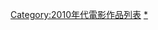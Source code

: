 {{Navbox
|bodyclass=hlist

|name = 2010年代古装华语电影
|title = 2010年代古装／民初华语电影
|state = collapsed
|group1 = 商周
|list1 = 
*[[战神蚩尤]]（2015）
*[[封神传奇]]（2016）
|group2 = 春秋战国
|list2 = 
*[[孔子 (電影)|孔子：決戰春秋]]（2010）
*[[大兵小將]]（2010）
*[[赵氏孤儿 (电影)|赵氏孤儿]]（2010）
*[[战国 (电影)|战国]]（2011）
|group3 = 秦汉
|list3 = 
*[[鸿门宴 (电影)|鸿门宴]]（2011）
*[[王的盛宴]]（2012）
*[[天将雄师]]（2015）
|group4 =三國
|list4 = 
*[[關雲長 (電影)|關雲長]]（2011）
*[[铜雀台 (电影)|铜雀台]]（2012）
|group5 =魏晋南北朝
|list5 = 
|group6 = 隋唐
|list6 = 
*[[狄仁傑之通天帝國]]（2010）
*[[魔俠傳之唐吉可德]]（2010）
*[[不肯去观音]]（2013）
*[[狄仁杰之神都龍王]]（2013）
*[[武僧传奇之决战程子沟]]（2014）
*[[王朝的女人·杨贵妃]]（2015）
*[[刺客聂隐娘]]（2015）
*[[大唐玄奘]]（2016）
*[[妖猫传]]（2017）
*[[狄仁傑之四大天王]]（2018）
|group7 = 五代十国/宋
|list7 = 
*[[杨门女将之军令如山]]（2011）
*[[忠烈楊家將]]（2013）
*[[大话天仙]]（2014）
*[[大峰祖师]]（2014）
*[[白幽灵传奇之绝命逃亡]]（2015）
*[[长城 (电影)|長城]]（2016）
*[[仙球大戰]]（2017）
|group8 = 明
|list8 = 
*[[劍雨]]（2010）
*[[龙凤店]]（2010）
*[[三笑之才子佳人]]（2010）
*[[唐伯虎点秋香2之四大才子]]（2010）
*[[龍門飛甲 (電影)|龍門飛甲]]（2011）
*[[柳如是 (电影)|柳如是]]（2012）
*[[四大名捕 (电影)|四大名捕]]（2012）
*[[大明劫]]（2013）
*[[四大名捕II]]（2013）
*[[白发魔女传之明月天国]]（2014）
*[[绣春刀 (电影)|绣春刀]]（2014）
*[[四大名捕大结局]]（2014）
*[[绣春刀2：修罗战场]]（2017）
|group9 = 清
|list9 = 
*[[蘇乞兒 (2010年電影)|蘇乞兒]]（2010）
*[[功夫·詠春]]（2010）
*[[太极1从零开始]]（2012）
*[[太极2英雄崛起]]（2012）
*[[血滴子 (2012年电影)|血滴子]]（2012）
*[[宫锁沉香]]（2013）
*[[黄飞鸿之英雄有梦]]（2014）
*[[新步步惊心]]（2015）
*[[卧虎藏龙：青冥宝剑]]（2016）
*[[画框里的女人]]（2017）<!--法國首播-->
|group10 = 神话/传说时代
|list10 = 
*[[倩女幽魂 (2011年電影)|倩女幽魂]]（2011）
*[[画壁]]（2011）
*[[白蛇传说]]（2011）
*[[画皮II]]（2012）
*[[西游·降魔篇]]（2013）
*[[白狐 (電影)|白狐]]（2013）
*{{tsl|en|The Extreme Fox|非狐外传}}（2014）
*[[西游记之大闹天宫]]（2014）
*[[捉妖记 (2015年电影)|捉妖记]]（2015）
*[[钟馗伏魔：雪妖魔灵]]（2015）
*[[西游记之孙悟空三打白骨精]]（2016）
*[[大話西遊3 (電影)|大話西遊3]]（2016）
*[[爵迹 (电影)|爵迹]]（2016）
*[[西游伏妖篇]]（2017）
*[[悟空傳]]（2017）
*[[鲛珠传]]（2017）
*[[降魔传]]（2017）
*[[奇門遁甲 (2017年電影)|奇門遁甲]]（2017）
*[[妖猫传]]（2017）
*[[西游记·女儿国]]（2018）
*[[爵跡2：冷血狂宴]]（2018）
|group11 = 架空/武俠玄幻
|list11 =
*[[大笑江湖]]（2010）
*{{tsl|en|My Own Swordsman|武林外传 (电影)}}（2011）
*[[刀见笑]]（2011）
*[[河东狮吼2]]（2012）
*[[花漾]]（2012）
*[[唐伯虎衝上雲霄]]（2014）
*[[情劍]]（2015）
*[[轩辕剑传奇]]（2015）
*[[三少爷的剑 (2016年电影)|三少爷的剑]]（2016）
*[[三生三世十里桃花 (電影)|三生三世十里桃花]]（2017）
*[[古剑奇谭之流月昭明]]（2018）
*[[影 (2018年電影)|影]]（2018）
|group12 =民初/[[中国抗日战争|抗战]]/[[国共内战|內戰]]
|list12 = 
*[[東風雨]]（2010）
*[[让子弹飞]]（2010）
*[[大武生]]（2010）
*[[新少林寺 (电影)|新少林寺]]（2011）
*[[建党伟业]]（2011）
*[[武俠 (電影)|武俠]]（2011）
*[[辛亥革命 (电影)|辛亥革命]]（2011）
*[[西藏往事]]（2011）
*[[金陵十三钗]]（2011）
*[[大魔术师]]（2012）
*[[白鹿原 (电影)|白鹿原]]（2012）
*[[黄金大劫案]]（2012）
*[[一九四二]]（2012）
*[[双城计中计]]（2012）
*[[大上海]]（2012）
*[[绣花鞋 (电影)|绣花鞋]]（2012）
*[[聽風者]]（2012）
*[[箭士柳白猿]]（2012）
*[[一代宗師]]（2013）
*[[萧红 (电影)|萧红]]（2013）
*[[笑功震武林]]（2013）
*[[惡戰 (電影)|惡戰]]（2014）
*[[京城81号]]（2014）
*[[黄金时代 (2014年电影)|黄金时代]]（2014）
*[[王牌 (電影)|王牌]]（2014）
*[[太平轮 (电影)|太平轮(上)]]（2014）
*[[一步之遥]]（2014）
*[[智取威虎山 (电影)|智取威虎山]]（2014）
*[[暴走神探]]（2015）
*[[道士下山]]（2015）
*[[太平轮 (电影)|太平轮(下)]]（2015）
*{{tsl|en|A Tale of Three Cities|三城记 (2015年电影)|三城记}}（2015）
*[[消失的凶手]]（2015）
*[[师父]]（2015）
*[[危城]]（2016）
*[[驴得水]]（2016）
*[[快手枪手快枪手]]（2016）
*[[罗曼蒂克消亡史]]（2016）
*[[明月几时有]]（2017）
*[[京城81號2]]（2017）
*[[刀背藏身]]（2017）
*[[建军大业]]（2017）
*[[不成问题的问题 (电影)|不成问题的问题]]（2017）
*[[邪不压正]]（2018）
*[[那些女人]]（2018）
*[[大轰炸]]（2018）
*[[鼠胆英雄]]（2019）
*[[兰心大剧院]]（2019）
|below = [[Template: 2000年代古装华语电影|2000年代]] ← '''2010年代'''
}}<noinclude>[[Category:2010年代電影作品列表]]
[[Category:中国历史背景电影|*]]</noinclude>